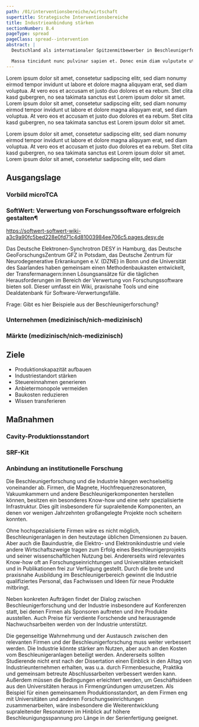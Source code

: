 ```yaml
---
path: /01/interventionsbereiche/wirtschaft
supertitle: Strategische Interventionsbereiche
title: Industrieanbindung stärken
sectionNumber: B.4
pageType: spread
pageClass: spread--intervention
abstract: |
  Deutschland als internationaler Spitzenmitbewerber in Beschleunigerforschung braucht eienn Studiengang, um seine Positionen auf dem Gebiet zu verstärken.{.orange}

  Massa tincidunt nunc pulvinar sapien et. Donec enim diam vulputate ut. Tortor pretium viverra suspendisse potenti nullam ac tortor vitae purus.{.red}
---
```



<div class="spread--left spread-area--intro">

<p class="md">
  Lorem ipsum dolor sit amet, consetetur sadipscing elitr, sed diam nonumy
  eirmod tempor invidunt ut labore et dolore magna aliquyam erat, sed diam
  voluptua. At vero eos et accusam et justo duo dolores et ea rebum. Stet clita
  kasd gubergren, no sea takimata sanctus est Lorem ipsum dolor sit amet. Lorem
  ipsum dolor sit amet, consetetur sadipscing elitr, sed diam nonumy eirmod
  tempor invidunt ut labore et dolore magna aliquyam erat, sed diam voluptua. At
  vero eos et accusam et justo duo dolores et ea rebum. Stet clita kasd
  gubergren, no sea takimata sanctus est Lorem ipsum dolor sit amet.
</p>
<p class="md">
  Lorem ipsum dolor sit amet, consetetur sadipscing elitr, sed diam nonumy
  eirmod tempor invidunt ut labore et dolore magna aliquyam erat, sed diam
  voluptua. At vero eos et accusam et justo duo dolores et ea rebum. Stet clita
  kasd gubergren, no sea takimata sanctus est Lorem ipsum dolor sit amet. Lorem
  ipsum dolor sit amet, consetetur sadipscing elitr, sed diam
</p>

</div>

<div class="spread--left spread-area--causal-map">

<CausalMap filter="economy" />

</div>

<div class="spread--right spread-area--c-1 spread-area--small">

## Ausgangslage

### Vorbild microTCA

### SoftWert: Verwertung von Forschungssoftware erfolgreich gestalten¶

https://softwert-softwert-wiki-a3c9a90fc5bed228e0fd71c4d81003984ee706c5.pages.desy.de

Das Deutsche Elektronen-Synchrotron DESY in Hamburg, das Deutsche GeoForschungsZentrum GFZ in Potsdam, das Deutsche Zentrum für Neurodegenerative Erkrankungen e.V. (DZNE) in Bonn und die Universität des Saarlandes haben gemeinsam einen Methodenbaukasten entwickelt, der Transfermanagern:innen Lösungsansätze für die täglichen Herausforderungen im Bereich der Verwertung von Forschungssoftware bieten soll. Dieser umfasst ein Wiki, praxisnahe Tools und eine Dealdatenbank für Software-Verwertungsfälle.

Frage: Gibt es hier Beispiele aus der Beschleunigerforschung?

### Unternehmen (medizinisch/nich-medizinisch)

### Märkte (medizinisch/nich-medizinisch)

</div>

<div class="spread--right spread-area--c-2 spread-area--small">

## Ziele

- Produktionskapazität aufbauen
- Industriestandort stärken
- Steuereinnahmen generieren
- Anbietermonopole vermeiden
- Baukosten reduzieren
- Wissen transferieren

</div>

<div class="spread--right spread-area--c-3 spread-area--small">

## Maßnahmen

### Cavity-Produktionsstandort

### SRF-Kit

### Anbindung an institutionelle Forschung

Die Beschleunigerforschung und die Industrie hängen wechselseitig voneinander ab. Firmen, die Magnete, Hochfrequenzresonatoren, Vakuumkammern und andere Beschleunigerkomponenten herstellen können, besitzen ein besonderes Know-how und eine sehr spezialisierte Infrastruktur. Dies gilt insbesondere für supraleitende Komponenten, an denen vor wenigen Jahrzehnten großangelegte Projekte noch scheitern konnten.

Ohne hochspezialisierte Firmen wäre es nicht möglich, Beschleunigeranlagen in den heutzutage üblichen Dimensionen zu bauen. Aber auch die Bauindustrie, die Elektro- und Elektronikindustrie und viele andere Wirtschaftszweige tragen zum Erfolg eines Beschleunigerprojekts und seiner wissenschaftlichen Nutzung bei.
Andererseits wird relevantes Know-how oft an Forschungseinrichtungen und Universitäten entwickelt und in Publikationen frei zur Verfügung gestellt. Durch die breite und praxisnahe Ausbildung im Beschleunigerbereich gewinnt die Industrie qualifiziertes Personal, das Fachwissen und Ideen für neue Produkte mitbringt.

Neben konkreten Aufträgen findet der Dialog zwischen Beschleunigerforschung und der Industrie insbesondere auf Konferenzen statt, bei denen Firmen als Sponsoren auftreten und ihre Produkte ausstellen. Auch Preise für verdiente Forschende und herausragende Nachwuchsarbeiten werden von der Industrie unterstützt.

Die gegenseitige Wahrnehmung und der Austausch zwischen den relevanten Firmen und der Beschleunigerforschung muss weiter verbessert werden. Die Industrie könnte stärker am Nutzen, aber auch an den Kosten vom Beschleunigeranlagen beteiligt werden. Andererseits sollten Studierende nicht erst nach der Dissertation einen Einblick in den Alltag von Industrieunternehmen erhalten, was u.a. durch Firmenbesuche, Praktika und gemeinsam betreute Abschlussarbeiten verbessert werden kann. Außerdem müssen die Bedingungen erleichtert werden, um Geschäftsideen aus den Universitäten heraus in Firmengründungen umzusetzen.
Als Beispiel für einen gemeinsamem Produktionsstandort, an dem Firmen eng mit Universitäten und anderen Forschungseinrichtungen zusammenarbeiten, wäre insbesondere die Weiterentwicklung supraleitender Resonatoren im Hinblick auf höhere Beschleunigungsspannung pro Länge in der Serienfertigung geeignet.

</div>
